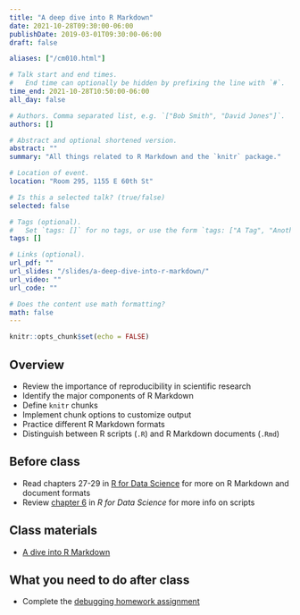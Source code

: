 ```yaml
---
title: "A deep dive into R Markdown"
date: 2021-10-28T09:30:00-06:00
publishDate: 2019-03-01T09:30:00-06:00
draft: false

aliases: ["/cm010.html"]

# Talk start and end times.
#   End time can optionally be hidden by prefixing the line with `#`.
time_end: 2021-10-28T10:50:00-06:00
all_day: false

# Authors. Comma separated list, e.g. `["Bob Smith", "David Jones"]`.
authors: []

# Abstract and optional shortened version.
abstract: ""
summary: "All things related to R Markdown and the `knitr` package."

# Location of event.
location: "Room 295, 1155 E 60th St"

# Is this a selected talk? (true/false)
selected: false

# Tags (optional).
#   Set `tags: []` for no tags, or use the form `tags: ["A Tag", "Another Tag"]` for one or more tags.
tags: []

# Links (optional).
url_pdf: ""
url_slides: "/slides/a-deep-dive-into-r-markdown/"
url_video: ""
url_code: ""

# Does the content use math formatting?
math: false
---
```


```r
knitr::opts_chunk$set(echo = FALSE)
```

## Overview

* Review the importance of reproducibility in scientific research
* Identify the major components of R Markdown
* Define `knitr` chunks
* Implement chunk options to customize output
* Practice different R Markdown formats
* Distinguish between R scripts (`.R`) and R Markdown documents (`.Rmd`)

## Before class

* Read chapters 27-29 in [R for Data Science](http://r4ds.had.co.nz) for more on R Markdown and document formats
* Review [chapter 6](http://r4ds.had.co.nz/workflow-scripts.html) in *R for Data Science* for more info on scripts

## Class materials

* [A dive into R Markdown](/notes/r-markdown/)

## What you need to do after class

* Complete the [debugging homework assignment](/homework/debugging-rmarkdown/)

